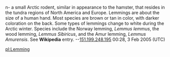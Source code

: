 n- a small Arctic rodent, similar in appearance to the hamster, that resides in the tundra regions of North America and Europe. Lemmings are about the size of a human hand. Most species are brown or tan in color, with darker coloration on the back. Some types of lemmings change to white during the Arctic winter. Species include the Norway lemming, ''Lemmus lemmus'', the wood lemming, ''Lemmus Sibiricus'', and the Amur lemming, ''Lemmus Amurensis''. See '''Wikipedia''' entry.
--[[User:151.199.248.195|151.199.248.195]] 00:28, 3 Feb 2005 (UTC)

[[pl:Lemming]]